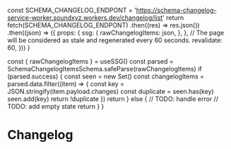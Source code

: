 
  const SCHEMA_CHANGELOG_ENDPONT = 'https://schema-changelog-service-worker.soundxyz.workers.dev/changelog/list'
  return fetch(SCHEMA_CHANGELOG_ENDPONT)
    .then((res) => res.json())
    .then((json) => ({
      props: {
        ssg: {
          rawChangelogItems: json,
        },
      },
      // The page will be considered as stale and regenerated every 60 seconds.
      revalidate: 60,
    }))
}

  const { rawChangelogItems } = useSSG()
  const parsed = SchemaChangelogItemsSchema.safeParse(rawChangelogItems)
  if (parsed.success) {
    const seen = new Set()
    const changelogItems = parsed.data.filter((item) => {
      const key = JSON.stringify(item.payload.changes)
      const duplicate = seen.has(key)
      seen.add(key)
      return !duplicate
    })
    return <ChangelogItems items={changelogItems} />
  } else {
    // TODO: handle error
    // TODO: add empty state
    return <ChangelogItems items={[]} />
  }
}

# Changelog

<Page />
